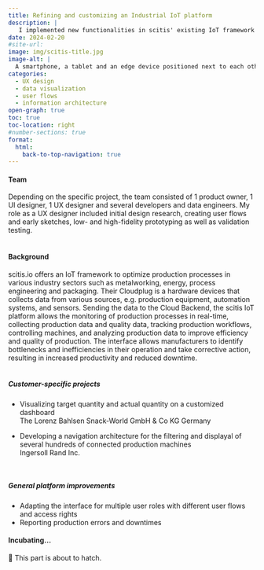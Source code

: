 ```yaml
---
title: Refining and customizing an Industrial IoT platform
description: |
   I implemented new functionalities in scitis' existing IoT framework as well as worked on customized features for customers. 
date: 2024-02-20
#site-url:
image: img/scitis-title.jpg
image-alt: |
  A smartphone, a tablet and an edge device positioned next to each other. A dashboard can be seen on the screens of both the smartphone and the tablet.
categories:
  - UX design
  - data visualization
  - user flows
  - information architecture
open-graph: true
toc: true
toc-location: right
#number-sections: true
format:
  html:
    back-to-top-navigation: true
---
```

#### Team
Depending on the specific project, the team consisted of 1 product owner, 1 UI designer, 1 UX designer and several developers and data engineers. My role as a UX designer included initial [design research]{.highlight}, creating [user flows]{.highlight} and early [sketches]{.highlight}, [low- and high-fidelity prototyping]{.highlight} as well as [validation testing]{.highlight}.<br><br>

#### Background
scitis.io offers an IoT framework to optimize production processes in various industry sectors such as metalworking, energy, process engineering and packaging. Their Cloudplug is a hardware devices that collects data from various sources, e.g. production equipment, automation systems, and sensors. Sending the data to the Cloud Backend, the scitis IoT platform allows the monitoring of production processes in real-time, collecting production data and quality data, tracking production workflows, controlling machines, and analyzing production data to improve efficiency and quality of production. The interface allows manufacturers to identify bottlenecks and inefficiencies in their operation and take corrective action, resulting in increased productivity and reduced downtime.<br><br>


##### Customer-specific projects
- Visualizing target quantity and actual quantity on a customized dashboard<br>[The Lorenz Bahlsen Snack-World GmbH & Co KG Germany]{.lighter}

- Developing a navigation architecture for the filtering and displayal of several hundreds of connected production machines<br>[Ingersoll Rand Inc.]{.lighter}

<br>

##### General platform improvements
- Adapting the interface for multiple user roles with different user flows and access rights
- Reporting production errors and downtimes


::: {.tbc}
#### Incubating... {.unnumbered .unlisted}
🐣 This part is about to hatch.
:::